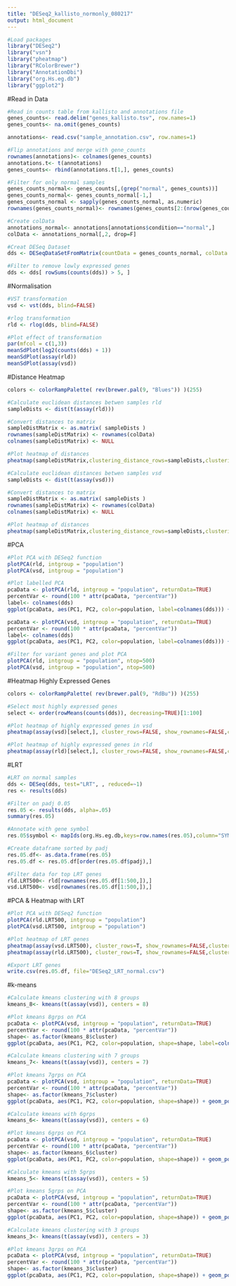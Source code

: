 ```yaml
---
title: "DESeq2_kallisto_normonly_080217"
output: html_document
---
```

```r
#Load packages
library("DESeq2")
library("vsn")
library("pheatmap")
library("RColorBrewer")
library("AnnotationDbi")
library("org.Hs.eg.db")
library("ggplot2")
```

#Read in Data 

```r
#Read in counts table from kallisto and annotations file
genes_counts<- read.delim("genes_kallisto.tsv", row.names=1)
genes_counts<- na.omit(genes_counts) 

annotations<- read.csv("sample_annotation.csv", row.names=1)

#Flip annotations and merge with gene_counts
rownames(annotations)<- colnames(genes_counts)
annotations.t<- t(annotations)
genes_counts<- rbind(annotations.t[1,], genes_counts)

#Filter for only normal samples
genes_counts_normal<- genes_counts[,(grep("normal", genes_counts))]
genes_counts_normal<- genes_counts_normal[-1,]
genes_counts_normal <- sapply(genes_counts_normal, as.numeric)
rownames(genes_counts_normal)<- rownames(genes_counts[2:(nrow(genes_counts)),])

#Create colData
annotations_normal<- annotations[annotations$condition=="normal",]
colData <- annotations_normal[,2, drop=F]

#Creat DESeq Dataset
dds <- DESeqDataSetFromMatrix(countData = genes_counts_normal, colData = colData, design=~population)

#Filter to remove lowly expressed genes
dds <- dds[ rowSums(counts(dds)) > 5, ]
```

#Normalisation

```r
#VST transformation
vsd <- vst(dds, blind=FALSE)

#rlog transformation
rld <- rlog(dds, blind=FALSE)

#Plot effect of transformation
par(mfcol = c(1,3))
meanSdPlot(log2(counts(dds) + 1))
meanSdPlot(assay(rld))
meanSdPlot(assay(vsd))
```

#Distance Heatmap

```r
colors <- colorRampPalette( rev(brewer.pal(9, "Blues")) )(255)

#Calculate euclidean distances betwen samples rld
sampleDists <- dist(t(assay(rld)))

#Convert distances to matrix
sampleDistMatrix <- as.matrix( sampleDists )
rownames(sampleDistMatrix) <- rownames(colData)
colnames(sampleDistMatrix) <- NULL

#Plot heatmap of distances
pheatmap(sampleDistMatrix,clustering_distance_rows=sampleDists,clustering_distance_cols=sampleDists,col=colors)

#Calculate euclidean distances betwen samples vsd
sampleDists <- dist(t(assay(vsd)))

#Convert distances to matrix
sampleDistMatrix <- as.matrix( sampleDists )
rownames(sampleDistMatrix) <- rownames(colData)
colnames(sampleDistMatrix) <- NULL

#Plot heatmap of distances
pheatmap(sampleDistMatrix,clustering_distance_rows=sampleDists,clustering_distance_cols=sampleDists,col=colors)
```

#PCA

```r
#Plot PCA with DESeq2 function
plotPCA(rld, intgroup = "population")
plotPCA(vsd, intgroup = "population")

#Plot labelled PCA
pcaData <- plotPCA(rld, intgroup = "population", returnData=TRUE)
percentVar <- round(100 * attr(pcaData, "percentVar"))
label<- colnames(dds)
ggplot(pcaData, aes(PC1, PC2, color=population, label=colnames(dds))) + geom_point(size=3) + xlab(paste0("PC1: ",percentVar[1],"% variance")) + ylab(paste0("PC2: ",percentVar[2],"% variance")) + coord_fixed()+ geom_text(size=2.5, nudge_x = 1, nudge_y = 1, check_overlap = T)

pcaData <- plotPCA(vsd, intgroup = "population", returnData=TRUE)
percentVar <- round(100 * attr(pcaData, "percentVar"))
label<- colnames(dds)
ggplot(pcaData, aes(PC1, PC2, color=population, label=colnames(dds))) + geom_point(size=3) + xlab(paste0("PC1: ",percentVar[1],"% variance")) + ylab(paste0("PC2: ",percentVar[2],"% variance")) + coord_fixed()+ geom_text(size=2.5, nudge_x = 1, nudge_y = 1, check_overlap = T)

#Filter for variant genes and plot PCA
plotPCA(rld, intgroup = "population", ntop=500)
plotPCA(vsd, intgroup = "population", ntop=500)
```

#Heatmap Highly Expressed Genes

```r
colors <- colorRampPalette( rev(brewer.pal(9, "RdBu")) )(255)

#Select most highly expressed genes
select <- order(rowMeans(counts(dds)), decreasing=TRUE)[1:100]

#Plot heatmap of highly expressed genes in vsd
pheatmap(assay(vsd)[select,], cluster_rows=FALSE, show_rownames=FALSE,cluster_cols=T, color = colors)

#Plot heatmap of highly expressed genes in rld
pheatmap(assay(rld)[select,], cluster_rows=FALSE, show_rownames=FALSE,cluster_cols=T, color=colors)
```

#LRT

```r
#LRT on normal samples
dds <- DESeq(dds, test="LRT", , reduced=~1)
res <- results(dds)

#Filter on padj 0.05 
res.05 <- results(dds, alpha=.05)
summary(res.05)

#Annotate with gene symbol
res.05$symbol <- mapIds(org.Hs.eg.db,keys=row.names(res.05),column="SYMBOL",keytype="ENSEMBL",multiVals="first")

#Create dataframe sorted by padj
res.05.df<- as.data.frame(res.05)
res.05.df <- res.05.df[order(res.05.df$padj),]

#Filter data for top LRT genes
rld.LRT500<- rld[rownames(res.05.df[1:500,]),]
vsd.LRT500<- vsd[rownames(res.05.df[1:500,]),]
```

#PCA & Heatmap with LRT

```r
#Plot PCA with DESeq2 function
plotPCA(rld.LRT500, intgroup = "population")
plotPCA(vsd.LRT500, intgroup = "population")

#Plot heatmap of LRT genes
pheatmap(assay(vsd.LRT500), cluster_rows=T, show_rownames=FALSE,cluster_cols=T, color=colors, scale = "row")
pheatmap(assay(rld.LRT500), cluster_rows=T, show_rownames=FALSE,cluster_cols=T, color=colors, scale="row")
```

```r
#Export LRT genes
write.csv(res.05.df, file="DESeq2_LRT_normal.csv")
```

#k-means

```r
#Calculate kmeans clustering with 8 groups
kmeans_8<- kmeans(t(assay(vsd)), centers = 8)

#Plot kmeans 8grps on PCA
pcaData <- plotPCA(vsd, intgroup = "population", returnData=TRUE)
percentVar <- round(100 * attr(pcaData, "percentVar"))
shape<- as.factor(kmeans_8$cluster)
ggplot(pcaData, aes(PC1, PC2, color=population, shape=shape, label=colnames(dds))) + geom_point(size=3) + xlab(paste0("PC1: ",percentVar[1],"% variance")) + ylab(paste0("PC2: ",percentVar[2],"% variance")) + coord_fixed()+scale_shape_manual(values=seq(0,15))+ geom_text(size=2.5, nudge_x = -2, nudge_y = 2, check_overlap = T)

#Calculate kmeans clustering with 7 groups
kmeans_7<- kmeans(t(assay(vsd)), centers = 7)

#Plot kmeans 7grps on PCA
pcaData <- plotPCA(vsd, intgroup = "population", returnData=TRUE)
percentVar <- round(100 * attr(pcaData, "percentVar"))
shape<- as.factor(kmeans_7$cluster)
ggplot(pcaData, aes(PC1, PC2, color=population, shape=shape)) + geom_point(size=3) + xlab(paste0("PC1: ",percentVar[1],"% variance")) + ylab(paste0("PC2: ",percentVar[2],"% variance")) + coord_fixed()+scale_shape_manual(values=seq(0,15))

#Calculate kmeans with 6grps
kmeans_6<- kmeans(t(assay(vsd)), centers = 6)

#Plot kmeans 6grps on PCA
pcaData <- plotPCA(vsd, intgroup = "population", returnData=TRUE)
percentVar <- round(100 * attr(pcaData, "percentVar"))
shape<- as.factor(kmeans_6$cluster)
ggplot(pcaData, aes(PC1, PC2, color=population, shape=shape)) + geom_point(size=3) + xlab(paste0("PC1: ",percentVar[1],"% variance")) + ylab(paste0("PC2: ",percentVar[2],"% variance")) + coord_fixed()+scale_shape_manual(values=seq(0,15))

#Calculate kmeans with 5grps
kmeans_5<- kmeans(t(assay(vsd)), centers = 5)

#Plot kmeans 5grps on PCA
pcaData <- plotPCA(vsd, intgroup = "population", returnData=TRUE)
percentVar <- round(100 * attr(pcaData, "percentVar"))
shape<- as.factor(kmeans_5$cluster)
ggplot(pcaData, aes(PC1, PC2, color=population, shape=shape)) + geom_point(size=3) + xlab(paste0("PC1: ",percentVar[1],"% variance")) + ylab(paste0("PC2: ",percentVar[2],"% variance")) + coord_fixed()+scale_shape_manual(values=seq(0,15))

#Calculate kmeans clustering with 3 groups
kmeans_3<- kmeans(t(assay(vsd)), centers = 3)

#Plot kmeans 3grps on PCA
pcaData <- plotPCA(vsd, intgroup = "population", returnData=TRUE)
percentVar <- round(100 * attr(pcaData, "percentVar"))
shape<- as.factor(kmeans_3$cluster)
ggplot(pcaData, aes(PC1, PC2, color=population, shape=shape)) + geom_point(size=3) + xlab(paste0("PC1: ",percentVar[1],"% variance")) + ylab(paste0("PC2: ",percentVar[2],"% variance")) + coord_fixed()+scale_shape_manual(values=seq(0,15))
```

